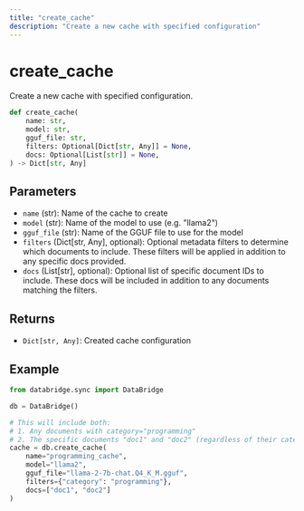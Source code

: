 ```yaml
---
title: "create_cache"
description: "Create a new cache with specified configuration"
---
```


# create_cache

Create a new cache with specified configuration.

```python
def create_cache(
    name: str,
    model: str,
    gguf_file: str,
    filters: Optional[Dict[str, Any]] = None,
    docs: Optional[List[str]] = None,
) -> Dict[str, Any]
```

## Parameters

- `name` (str): Name of the cache to create
- `model` (str): Name of the model to use (e.g. "llama2")
- `gguf_file` (str): Name of the GGUF file to use for the model
- `filters` (Dict[str, Any], optional): Optional metadata filters to determine which documents to include. These filters will be applied in addition to any specific docs provided.
- `docs` (List[str], optional): Optional list of specific document IDs to include. These docs will be included in addition to any documents matching the filters.

## Returns

- `Dict[str, Any]`: Created cache configuration

## Example

```python
from databridge.sync import DataBridge

db = DataBridge()

# This will include both:
# 1. Any documents with category="programming"
# 2. The specific documents "doc1" and "doc2" (regardless of their category)
cache = db.create_cache(
    name="programming_cache",
    model="llama2",
    gguf_file="llama-2-7b-chat.Q4_K_M.gguf",
    filters={"category": "programming"},
    docs=["doc1", "doc2"]
) 